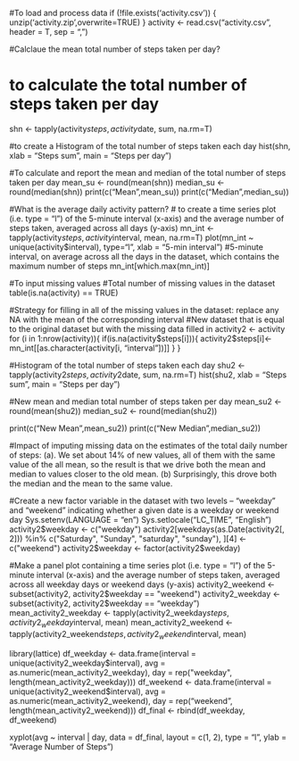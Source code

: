 #To load and process data
if (!file.exists('activity.csv')) {
  unzip('activity.zip',overwrite=TRUE)
}
activity <- read.csv("activity.csv", header = T, sep = ",")

#Calclaue the mean total number of steps taken per day?

# to calculate the total number of steps taken per day
shn <- tapply(activity$steps, activity$date, sum, na.rm=T)

#to create a Histogram of the total number of steps taken each day
hist(shn, xlab = "Steps sum", main = "Steps per day")

#To calculate and report the mean and median of the total number of steps taken per day
mean_su <- round(mean(shn))
median_su <- round(median(shn))
print(c("Mean",mean_su))
print(c("Median",median_su))

#What is the average daily activity pattern?
# to create a time series plot (i.e. type = "l") of the 5-minute interval (x-axis) and the average number of steps taken, averaged across all days (y-axis)
mn_int <- tapply(activity$steps, activity$interval, mean, na.rm=T)
plot(mn_int ~ unique(activity$interval), type="l", xlab = "5-min interval")
#5-minute interval, on average across all the days in the dataset, which contains the maximum number of steps
mn_int[which.max(mn_int)]

#To input missing values
#Total number of missing values in the dataset
table(is.na(activity) == TRUE)

#Strategy for filling in all of the missing values in the dataset: replace any NA with the mean of the corresponding interval
#New dataset that is equal to the original dataset but with the missing data filled in
activity2 <- activity
for (i in 1:nrow(activity)){
  if(is.na(activity$steps[i])){
    activity2$steps[i]<- mn_int[[as.character(activity[i, "interval"])]]
  }
}

#Histogram of the total number of steps taken each day
shu2 <- tapply(activity2$steps, activity2$date, sum, na.rm=T)
hist(shu2, xlab = "Steps sum", main = "Steps per day")

#New mean and median total number of steps taken per day
mean_su2 <- round(mean(shu2))
median_su2 <- round(median(shu2))

print(c("New Mean",mean_su2))
print(c("New Median",median_su2))

#Impact of imputing missing data on the estimates of the total daily number of steps: (a). We set about 14% of new values, all of them with the same value of the all mean, so the result is that we drive both the mean and median to values closer to the old mean. (b) Surprisingly, this drove both the median and the mean to the same value.


#Create a new factor variable in the dataset with two levels – “weekday” and “weekend” indicating whether a given date is a weekday or weekend day
Sys.setenv(LANGUAGE = "en")
Sys.setlocale("LC_TIME", "English")
activity2$weekday <- c("weekday")
activity2[weekdays(as.Date(activity2[, 2])) %in% c("Saturday", "Sunday", "saturday", "sunday"), ][4] <- c("weekend")
activity2$weekday <- factor(activity2$weekday)

#Make a panel plot containing a time series plot (i.e. type = "l") of the 5-minute interval (x-axis) and the average number of steps taken, averaged across all weekday days or weekend days (y-axis)
activity2_weekend <- subset(activity2, activity2$weekday == "weekend")
activity2_weekday <- subset(activity2, activity2$weekday == "weekday")
mean_activity2_weekday <- tapply(activity2_weekday$steps, activity2_weekday$interval, mean)
mean_activity2_weekend <- tapply(activity2_weekend$steps, activity2_weekend$interval, mean)

library(lattice)
df_weekday <- data.frame(interval = unique(activity2_weekday$interval), avg = as.numeric(mean_activity2_weekday), day = rep("weekday", length(mean_activity2_weekday)))
df_weekend <- data.frame(interval = unique(activity2_weekend$interval), avg = as.numeric(mean_activity2_weekend), day = rep("weekend", length(mean_activity2_weekend)))
df_final <- rbind(df_weekday, df_weekend)

xyplot(avg ~ interval | day, data = df_final, layout = c(1, 2), type = "l", ylab = "Average Number of Steps")

